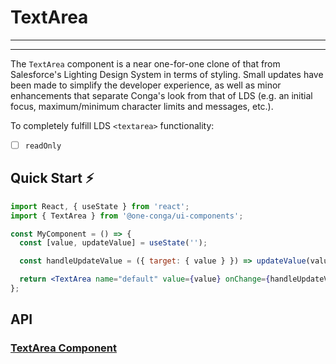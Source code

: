 

<Meta title="Components/Form/TextArea/README" component={TextArea} />

# TextArea

---

<Story id="components-form-textarea--types" />

---

The `TextArea` component is a near one-for-one clone of that from Salesforce's Lighting Design System in terms of styling. Small updates have been made to simplify the developer experience, as well as minor enhancements that separate Conga's look from that of LDS (e.g. an initial focus, maximum/minimum character limits and messages, etc.).

To completely fulfill LDS `<textarea>` functionality:

- [ ] `readOnly`

## Quick Start ⚡️

```jsx
import React, { useState } from 'react';
import { TextArea } from '@one-conga/ui-components';

const MyComponent = () => {
  const [value, updateValue] = useState('');

  const handleUpdateValue = ({ target: { value } }) => updateValue(value);

  return <TextArea name="default" value={value} onChange={handleUpdateValue} />;
};
```

## API

### [TextArea Component](https://github.com/getconga/ai-analyze/blob/develop/Apps/ui-components/src/components/Form/TextArea/TextArea.tsx)

<Props of={TextArea} />
